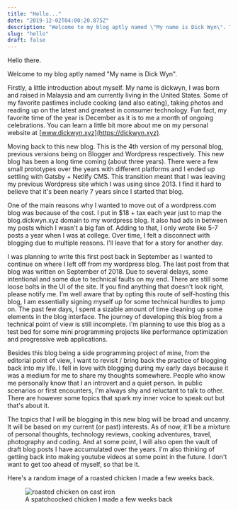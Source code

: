```yaml
---
title: "Hello..."
date: "2019-12-02T04:00:20.875Z"
description: "Welcome to my blog aptly named \"My name is Dick Wyn\". This is a continuation of my (now old) Wordpress blog."
slug: "hello"
draft: false
---
```


Hello there.

Welcome to my blog aptly named "My name is Dick Wyn".

Firstly, a little introduction about myself. My name is dickwyn, I was born and raised in Malaysia and am currently living in the United States. Some of my favorite pastimes include cooking (and also eating), taking photos and reading up on the latest and greatest in consumer technology. Fun fact, my favorite time of the year is December as it is to me a month of ongoing celebrations. You can learn a little bit more about me on my personal website at [www.dickwyn.xyz](https://dickwyn.xyz).

Moving back to this new blog. This is the 4th version of my personal blog, previous versions being on Blogger and Wordpress respectively. This new blog has been a long time coming (about three years). There were a few small prototypes over the years with different platforms and I ended up settling with Gatsby + Netlify CMS. This transition meant that I was leaving my previous Wordpress site which I was using since 2013. I find it hard to believe that it's been nearly 7 years since I started that blog.

One of the main reasons why I wanted to move out of a wordpress.com blog was because of the cost. I put in \$18 + tax each year just to map the blog.dickwyn.xyz domain to my wordpress blog. It also had ads in between my posts which I wasn't a big fan of. Adding to that, I only wrote like 5-7 posts a year when I was at college. Over time, I felt a disconnect with blogging due to multiple reasons. I'll leave that for a story for another day.

I was planning to write this first post back in September as I wanted to continue on where I left off from my wordpress blog. The last post from that blog was written on September of 2018. Due to several delays, some intentional and some due to technical faults on my end. There are still some loose bolts in the UI of the site. If you find anything that doesn't look right, please notify me. I'm well aware that by opting this route of self-hosting this blog, I am essentially signing myself up for some technical hurdles to jump on. The past few days, I spent a sizable amount of time cleaning up some elements in the blog interface. The journey of developing this blog from a technical point of view is still incomplete. I'm planning to use this blog as a test bed for some mini programming projects like performance optimization and progressive web applications.

Besides this blog being a side programming project of mine, from the editorial point of view, I want to revisit / bring back the practice of blogging back into my life. I fell in love with blogging during my early days because it was a medium for me to share my thoughts somewhere. People who know me personally know that I an introvert and a quiet person. In public scenarios or first encounters, I'm always shy and reluctant to talk to other. There are however some topics that spark my inner voice to speak out but that's about it.

The topics that I will be blogging in this new blog will be broad and uncanny. It will be based on my current (or past) interests. As of now, it'll be a mixture of personal thoughts, technology reviews, cooking adventures, travel, photography and coding. And at some point, I will also open the vault of draft blog posts I have accumulated over the years. I'm also thinking of getting back into making youtube videos at some point in the future. I don't want to get too ahead of myself, so that be it.

Here's a random image of a roasted chicken I made a few weeks back.

<figure>
  <img src="/images/20191123_112755.jpg" alt="roasted chicken on cast iron" />
  <figcaption>A spatchcocked chicken I made a few weeks back</figcaption>
</figure>
